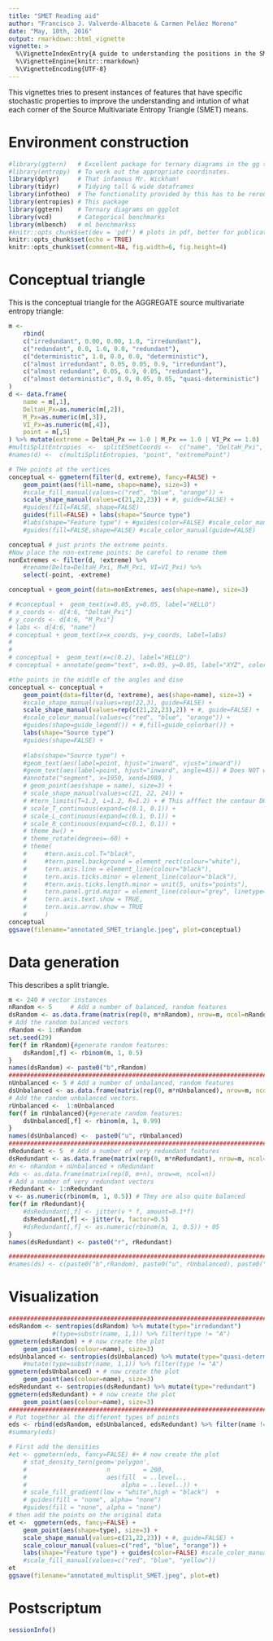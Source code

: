 ```yaml
---
title: "SMET Reading aid"
author: "Francisco J. Valverde-Albacete & Carmen Peláez Moreno"
date: "May, 10th, 2016"
output: rmarkdown::html_vignette
vignette: >
  %\VignetteIndexEntry{A guide to understanding the positions in the SMET}
  %\VignetteEngine{knitr::rmarkdown}
  %\VignetteEncoding{UTF-8}
---
```


This vignettes tries to present instances of features that have specific stochastic properties to improve the understanding and intution of what each corner of the Source Multivariate Entropy Triangle (SMET) means.
 

# Environment construction

```r
#library(ggtern)   # Excellent package for ternary diagrams in the gg tradition
#library(entropy)  # To work out the appropriate coordinates.
library(dplyr)     # That infamous Mr. Wickham!
library(tidyr)     # Tidying tall & wide dataframes
library(infotheo)  # The functionality provided by this has to be rerouted through entropies
library(entropies) # This package
library(ggtern)    # Ternary diagrams on ggplot
library(vcd)       # Categorical benchmarks
library(mlbench)   # ml benchmarkss
#knitr::opts_chunk$set(dev = 'pdf') # plots in pdf, better for publication
knitr::opts_chunk$set(echo = TRUE)
knitr::opts_chunk$set(comment=NA, fig.width=6, fig.height=4)
```

# Conceptual triangle

This is the conceptual triangle for the AGGREGATE source multivariate entropy triangle:

```r
m <- 
    rbind(
    c("irredundant", 0.00, 0.00, 1.0, "irredundant"), 
    c("redundant", 0.0, 1.0, 0.0, "redundant"),
    c("deterministic", 1.0, 0.0, 0.0, "deterministic"),
    c("almost irredundant", 0.05, 0.05, 0.9, "irredundant"), 
    c("almost redundant", 0.05, 0.9, 0.05, "redundant"),
    c("almost deterministic", 0.9, 0.05, 0.05, "quasi-deterministic")
)
d <- data.frame(
    name = m[,1],
    DeltaH_Px=as.numeric(m[,2]),
    M_Px=as.numeric(m[,3]),
    VI_Px=as.numeric(m[,4]),
    point = m[,5]
) %>% mutate(extreme = DeltaH_Px == 1.0 | M_Px == 1.0 | VI_Px == 1.0)
#multiSplitEntropies  <-  splitESmetCoords <-  c("name", "DeltaH_Pxi", "M_Pxi", "VI_Pxi") 
#names(d) <-  c(multiSplitEntropies, "point", "extremePoint")
```

```r
# THe points at the vertices
conceptual <- ggmetern(filter(d, extreme), fancy=FALSE) + 
    geom_point(aes(fill=name, shape=name), size=3) +    
    #scale_fill_manual(values=c("red", "blue", "orange")) +
    scale_shape_manual(values=c(21,22,23)) + #, guide=FALSE) +
    #guides(fill=FALSE, shape=FALSE) 
    guides(fill=FALSE) + labs(shape="Source type") 
    #labs(shape="Feature type") + #guides(color=FALSE) #scale_color_manual(guide=FALSE)
    #guides(fill=FALSE,shape=FALSE) #scale_color_manual(guide=FALSE)

conceptual # just prints the extreme points.
#Now place the non-extreme points: be careful to rename them
nonExtremes <- filter(d, !extreme) %>%
    #rename(Delta=DeltaH_Pxi, M=M_Pxi, VI=VI_Pxi) %>%
    select(-point, -extreme)

conceptual + geom_point(data=nonExtremes, aes(shape=name), size=3)

# #conceptual +  geom_text(x=0.05, y=0.05, label="HELLO")
# x_coords <- d[4:6, "DeltaH_Pxi"]
# y_coords <- d[4:6, "M_Pxi"]
# labs <- d[4:6, "name"]
# conceptual + geom_text(x=x_coords, y=y_coords, label=labs)
# 
# 
# conceptual +  geom_text(x=c(0.2), label="HELLO")
# conceptual + annotate(geom="text", x=0.05, y=0.05, label="XYZ", color="red")

#the points in the middle of the angles and dise
conceptual <- conceptual + 
    geom_point(data=filter(d, !extreme), aes(shape=name), size=3) +
    #scale_shape_manual(values=rep(22,3), guide=FALSE) + 
    scale_shape_manual(values=rep(c(21,22,23),2)) + #, guide=FALSE) + 
    #scale_colour_manual(values=c("red", "blue", "orange")) +
    #guides(shape=guide_legend()) + #,fill=guide_colorbar()) + 
    labs(shape="Source type")
    #guides(shape=FALSE) +
    
    #labs(shape="Source type") +
    #geom_text(aes(label=point, hjust="inward", vjust="inward"))
    #geom_text(aes(label=point, hjust="inward", angle=45)) # Does NOT work!
    #annotate("segment", x=1950, xend=1980, )
    # geom_point(aes(shape = name), size=3) + 
    # scale_shape_manual(values=c(21, 22, 24)) +
    # #tern_limits(T=1.2, L=1.2, R=1.2) + # This afffect the contour DON'T USE IT!
    # scale_T_continuous(expand=c(0.1, 0.1)) +
    # scale_L_continuous(expand=c(0.1, 0.1)) +
    # scale_R_continuous(expand=c(0.1, 0.1)) +
    # theme_bw() +
    # theme_rotate(degrees=-60) + 
    # theme(
    #     #tern.axis.col.T="black",
    #     #tern.panel.background = element_rect(colour="white"), 
    #     tern.axis.line = element_line(colour="black"),
    #     tern.axis.ticks.minor = element_line(colour="black"),
    #     #tern.axis.ticks.length.minor = unit(5, units="points"),
    #     tern.panel.grid.major = element_line(colour="grey", linetype=3), #too coarse
    #     tern.axis.text.show = TRUE,
    #     tern.axis.arrow.show = TRUE
    #     )
conceptual
ggsave(filename="annotated_SMET_triangle.jpeg", plot=conceptual)
```


# Data generation

This describes a split triangle.

```r
m <- 240 # vector instances
nRandom <- 5     # Add a number of balanced, random features
dsRandom <- as.data.frame(matrix(rep(0, m*nRandom), nrow=m, ncol=nRandom)) 
# Add the random balanced vectors
rRandom <- 1:nRandom
set.seed(29)
for(f in rRandom){#generate random features: 
    dsRandom[,f] <- rbinom(m, 1, 0.5)
}
names(dsRandom) <- paste0("b",rRandom)
##########################################################################################
nUnbalanced <- 5 # Add a number of unbalanced, random features
dsUnbalanced <- as.data.frame(matrix(rep(0, m*nUnbalanced), nrow=m, ncol=nUnbalanced))
# Add the random unbalanced vectors.
rUnbalanced <-  1:nUnbalanced
for(f in rUnbalanced){#generate random features: 
    dsUnbalanced[,f] <- rbinom(m, 1, 0.99)
}
names(dsUnbalanced) <-  paste0("u", rUnbalanced)
##########################################################################################
nRedundant <- 5  # Add a number of very redundant features
dsRedundant <- as.data.frame(matrix(rep(0, m*nRedundant), nrow=m, ncol=nRedundant))
#n <- nRandom + nUnbalanced + nRedundant
#ds <- as.data.frame(matrix(rep(0, m+n), nrow=m, ncol=n))
# Add a number of very redundant vectors
rRedundant <- 1:nRedundant
v <- as.numeric(rbinom(m, 1, 0.5)) # They are also quite balanced
for(f in rRedundant){
    #dsRedundant[,f] <- jitter(v * f, amount=0.1*f)
    dsRedundant[,f] <- jitter(v, factor=0.5)
    #dsRedundant[,f] <- as.numeric(rbinom(m, 1, 0.5)) + 05
}
names(dsRedundant) <- paste0("r", rRedundant)

##########################################################################################
#names(ds) <- c(paste0("b",rRandom), paste0("u", rUnbalanced), paste0("r", rRedundant))
```


# Visualization

```r
###########################################################################
edsRandom <- sentropies(dsRandom) %>% mutate(type="irredundant")
            #(type=substr(name, 1,1)) %>% filter(type != "A")
ggmetern(edsRandom) + # now create the plot
    geom_point(aes(colour=name), size=3)
edsUnbalanced <- sentropies(dsUnbalanced) %>% mutate(type="quasi-deterministic")
    #mutate(type=substr(name, 1,1)) %>% filter(type != "A")
ggmetern(edsUnbalanced) + # now create the plot
    geom_point(aes(colour=name), size=3)
edsRedundant <- sentropies(dsRedundant) %>% mutate(type="redundant")
ggmetern(edsRedundant) + # now create the plot
    geom_point(aes(colour=name), size=3)
###########################################################################
# Put together al the different types of points
eds <- rbind(edsRandom, edsUnbalanced, edsRedundant) %>% filter(name != "ALL")
#summary(eds)
```

```r
# First add the densities
#et <- ggmetern(eds, fancy=FALSE) #+ # now create the plot
    # stat_density_tern(geom='polygon',
    #                      n         = 200,
    #                      aes(fill  = ..level..,
    #                          alpha = ..level..)) +    
    # scale_fill_gradient(low = "white",high = "black")  +
    # guides(fill = "none", alpha= "none")
    #guides(fill = "none", alpha = "none")
# then add the points on the original data
et <-  ggmetern(eds, fancy=FALSE) + 
    geom_point(aes(shape=type), size=3) +
    scale_shape_manual(values=c(21,22,23)) + #, guide=FALSE) + 
    scale_colour_manual(values=c("red", "blue", "orange")) +
    labs(shape="Feature type") + guides(color=FALSE) #scale_color_manual(guide=FALSE)
    #scale_fill_manual(values=c("red", "blue", "yellow"))
et
ggsave(filename="annotated_multisplit_SMET.jpeg", plot=et)
```

# Postscriptum

```r
sessionInfo()
```
